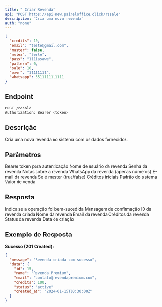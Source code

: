 ```yaml
---
title: " Criar Revenda"
api: "POST https://api-new.paineloffice.click/resale"
description: "Cria uma nova revenda"
auth: "none"
---
```


<RequestExample>

```json Exemplo de Body
{
  "credits": 10,
  "email": "teste@gmail.com",
  "master": false,
  "notes": "teste",
  "pass": "1111asawe",
  "pattern": 0,
  "sale": 10,
  "user": "11111111",
  "whatsapp": 5511111111111
}
```

</RequestExample>

## Endpoint

<CodeGroup>

```bash Requisição
POST /resale
Authorization: Bearer <token>
```

</CodeGroup>

## Descrição

Cria uma nova revenda no sistema com os dados fornecidos.

## Parâmetros

<ParamField header="Authorization" type="string" required>
  Bearer token para autenticação
</ParamField>

<ParamField body="user" type="string" required>
  Nome de usuário da revenda
</ParamField>

<ParamField body="pass" type="string" required>
  Senha da revenda
</ParamField>

<ParamField body="notes" type="string">
  Notas sobre a revenda
</ParamField>

<ParamField body="whatsapp" type="number">
  WhatsApp da revenda (apenas números)
</ParamField>

<ParamField body="email" type="string">
  E-mail da revenda
</ParamField>

<ParamField body="master" type="boolean">
  Se é master (true/false)
</ParamField>

<ParamField body="credits" type="number">
  Créditos iniciais
</ParamField>

<ParamField body="pattern" type="integer">
  Padrão do sistema
</ParamField>

<ParamField body="sale" type="number">
  Valor de venda
</ParamField>

## Resposta

<ResponseField name="success" type="boolean">
  Indica se a operação foi bem-sucedida
</ResponseField>

<ResponseField name="message" type="string">
  Mensagem de confirmação
</ResponseField>

<ResponseField name="data" type="object">
  <Expandable title="properties">
    <ResponseField name="id" type="integer">
      ID da revenda criada
    </ResponseField>
    <ResponseField name="name" type="string">
      Nome da revenda
    </ResponseField>
    <ResponseField name="email" type="string">
      Email da revenda
    </ResponseField>
    <ResponseField name="credits" type="number">
      Créditos da revenda
    </ResponseField>
    <ResponseField name="status" type="string">
      Status da revenda
    </ResponseField>
    <ResponseField name="created_at" type="string">
      Data de criação
    </ResponseField>
  </Expandable>
</ResponseField>

## Exemplo de Resposta

**Sucesso (201 Created):**
```json
{
  "message": "Revenda criada com sucesso",
  "data": {
    "id": 15,
    "name": "Revenda Premium",
    "email": "contato@revendapremium.com",
    "credits": 100,
    "status": "active",
    "created_at": "2024-01-15T10:30:00Z"
  }
}
```